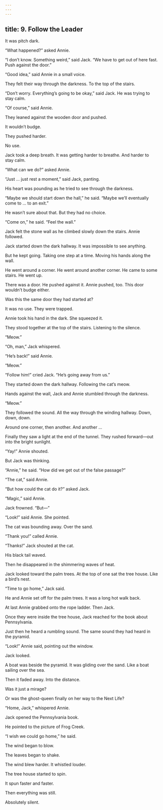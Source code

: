 ```yaml
---
---
---
```

title: 9. Follow the Leader
---



It was pitch dark.

“What happened?” asked Annie.

“I don’t know. Something weird,” said Jack. “We have to get out of here fast. Push against the door.”

“Good idea,” said Annie in a small voice.

They felt their way through the darkness. To the top of the stairs.

“Don’t worry. Everything’s going to be okay,” said Jack. He was trying to stay calm.

“Of course,” said Annie.

They leaned against the wooden door and pushed.

It wouldn’t budge.

They pushed harder.

No use.

Jack took a deep breath. It was getting harder to breathe. And harder to stay calm.

“What can we do?” asked Annie.

“Just … just rest a moment,” said Jack, panting.

His heart was pounding as he tried to see through the darkness.

“Maybe we should start down the hall,” he said. “Maybe we’ll eventually come to … to an exit.”

He wasn’t sure about that. But they had no choice.

“Come on,” he said. “Feel the wall.”

Jack felt the stone wall as he climbed slowly down the stairs. Annie followed.

Jack started down the dark hallway. It was impossible to see anything.

But he kept going. Taking one step at a time. Moving his hands along the wall.

He went around a corner. He went around another corner. He came to some stairs. He went up.

There was a door. He pushed against it. Annie pushed, too. This door wouldn’t budge either.

Was this the same door they had started at?

It was no use. They were trapped.

Annie took his hand in the dark. She squeezed it.

They stood together at the top of the stairs. Listening to the silence.

“Meow.”

“Oh, man,” Jack whispered.

“He’s back!” said Annie.



“Meow.”

“Follow him!” cried Jack. “He’s going away from us.”

They started down the dark hallway. Following the cat’s meow.

Hands against the wall, Jack and Annie stumbled through the darkness.

“Meow.”



They followed the sound. All the way through the winding hallway. Down, down, down.

Around one corner, then another. And another …

Finally they saw a light at the end of the tunnel. They rushed forward—out into the bright sunlight.

“Yay!” Annie shouted.

But Jack was thinking.

“Annie,” he said. “How did we get out of the false passage?”

“The cat,” said Annie.

“But how could the cat do it?” asked Jack.

“Magic,” said Annie.

Jack frowned. “But—”

“Look!” said Annie. She pointed.

The cat was bounding away. Over the sand.

“Thank you!” called Annie.

“Thanks!” Jack shouted at the cat.

His black tail waved.

Then he disappeared in the shimmering waves of heat.

Jack looked toward the palm trees. At the top of one sat the tree house. Like a bird’s nest.

“Time to go home,” Jack said.

He and Annie set off for the palm trees. It was a long hot walk back.

At last Annie grabbed onto the rope ladder. Then Jack.

Once they were inside the tree house, Jack reached for the book about Pennsylvania.

Just then he heard a rumbling sound. The same sound they had heard in the pyramid.

“Look!” Annie said, pointing out the window.

Jack looked.

A boat was beside the pyramid. It was gliding over the sand. Like a boat sailing over the sea.

Then it faded away. Into the distance.



Was it just a mirage?

Or was the ghost-queen finally on her way to the Next Life?

“Home, Jack,” whispered Annie.

Jack opened the Pennsylvania book.

He pointed to the picture of Frog Creek.

“I wish we could go home,” he said.

The wind began to blow.

The leaves began to shake.

The wind blew harder. It whistled louder.

The tree house started to spin.

It spun faster and faster.

Then everything was still.

Absolutely silent.